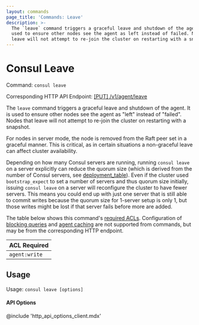 ```yaml
---
layout: commands
page_title: 'Commands: Leave'
description: >-
  The `leave` command triggers a graceful leave and shutdown of the agent. It is
  used to ensure other nodes see the agent as left instead of failed. Nodes that
  leave will not attempt to re-join the cluster on restarting with a snapshot.
---
```


# Consul Leave

Command: `consul leave`

Corresponding HTTP API Endpoint: [\[PUT\] /v1/agent/leave](/consul/api-docs/agent#graceful-leave-and-shutdown)

The `leave` command triggers a graceful leave and shutdown of the agent.
It is used to ensure other nodes see the agent as "left" instead of
"failed". Nodes that leave will not attempt to re-join the cluster
on restarting with a snapshot.

For nodes in server mode, the node is removed from the Raft peer set
in a graceful manner. This is critical, as in certain situations a
non-graceful leave can affect cluster availability.

Depending on how many Consul servers are running, running `consul leave` on a server explicitly can reduce the quorum
size (which is derived from the number of Consul servers, see
[deployment_table](/consul/docs/architecture/consensus#deployment_table)).
Even if the cluster used `bootstrap_expect` to set a number of servers and thus quorum size initially,
issuing `consul leave` on a server will reconfigure the cluster to have fewer servers.
This means you could end up with just one server that is still able to commit writes because the quorum size for
1-server setup is only 1, but those writes might be lost if that server fails before more are added.

The table below shows this command's [required ACLs](/consul/api-docs/api-structure#authentication). Configuration of
[blocking queries](/consul/api-docs/features/blocking) and [agent caching](/consul/api-docs/features/caching)
are not supported from commands, but may be from the corresponding HTTP endpoint.

| ACL Required  |
| ------------- |
| `agent:write` |

## Usage

Usage: `consul leave [options]`

#### API Options

@include 'http_api_options_client.mdx'
